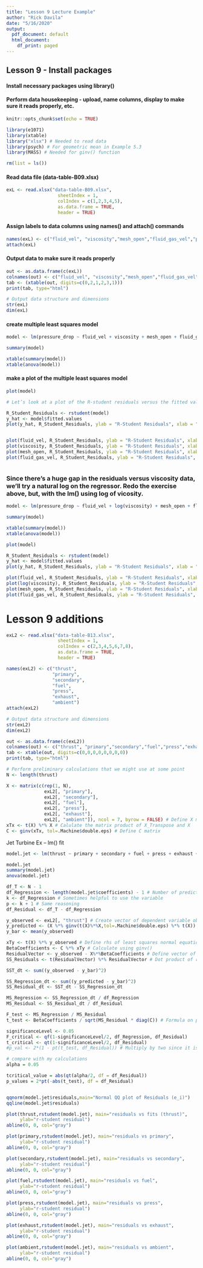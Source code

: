 ```yaml
---
title: "Lesson 9 Lecture Example"
author: "Rick Davila"
date: "5/16/2020"
output:
  pdf_document: default
  html_document:
    df_print: paged
---
```


## Lesson 9 - Install packages
#### Install necessary packages using library()
#### Perform data housekeeping - upload, name columns, display to make sure it reads properly, etc. 

```r
knitr::opts_chunk$set(echo = TRUE)

library(e1071)
library(xtable)
library("xlsx") # Needed to read data
library(psych) # For geometric mean in Example 5.3
library(MASS) # Needed for ginv() function

rm(list = ls())

```

#### Read data file (data-table-B09.xlsx)

```r

exL <- read.xlsx("data-table-B09.xlsx",
                   sheetIndex = 1, 
                   colIndex = c(1,2,3,4,5), 
                   as.data.frame = TRUE, 
                   header = TRUE)

```

#### Assign labels to data columns using names() and attach() commands

```r

names(exL) <- c("fluid_vel", "viscosity","mesh_open","fluid_gas_vel","pressure_drop")
attach(exL)

```

#### Output data to make sure it reads properly

```r

out <- as.data.frame(c(exL))
colnames(out) <- c("fluid_vel", "viscosity","mesh_open","fluid_gas_vel","pressure_drop")
tab <- (xtable(out, digits=c(0,2,1,2,3,1)))
print(tab, type="html")

# Output data structure and dimensions
str(exL)
dim(exL)

```

#### create multiple least squares model

```r

model <- lm(pressure_drop ~ fluid_vel + viscosity + mesh_open + fluid_gas_vel)

summary(model)

xtable(summary(model))
xtable(anova(model))

```

#### make a plot of the multiple least squares model

```r

plot(model)

```

```r
# Let’s look at a plot of the R-student residuals versus the fitted values

R_Student_Residuals <- rstudent(model)
y_hat <- model$fitted.values
plot(y_hat, R_Student_Residuals, ylab = "R-Student Residuals", xlab = "Pressure Drop", main = "R-Student Residuals versus Fitted Values")


plot(fluid_vel, R_Student_Residuals, ylab = "R-Student Residuals", xlab = "Fluid Velocity", main = "R-Student Residuals versus Fluid Velocity")
plot(viscosity, R_Student_Residuals, ylab = "R-Student Residuals", xlab = "Viscosity", main = "R-Student Residuals versus Viscosity")
plot(mesh_open, R_Student_Residuals, ylab = "R-Student Residuals", xlab = "Mesh Opening", main = "R-Student Residuals versus Mesh Opening")
plot(fluid_gas_vel, R_Student_Residuals, ylab = "R-Student Residuals", xlab = "Fluid Gas Velocity", main = "R-Student Residuals versus Fluid Gas Velocity")



```

### Since there's a huge gap in the residuals versus viscosity data, we'll try a natural log on the regressor.  Redo the exercise above, but, with the lm() using log of vicosity.

```r

model <- lm(pressure_drop ~ fluid_vel + log(viscosity) + mesh_open + fluid_gas_vel)

summary(model)

xtable(summary(model))
xtable(anova(model))

plot(model)

R_Student_Residuals <- rstudent(model)
y_hat <- model$fitted.values
plot(y_hat, R_Student_Residuals, ylab = "R-Student Residuals", xlab = "Pressure Drop", main = "R-Student Residuals versus Fitted Values")

plot(fluid_vel, R_Student_Residuals, ylab = "R-Student Residuals", xlab = "Fluid Velocity", main = "R-Student Residuals versus Fluid Velocity")
plot(log(viscosity), R_Student_Residuals, ylab = "R-Student Residuals", xlab = "Viscosity", main = "R-Student Residuals versus log(Viscosity)")
plot(mesh_open, R_Student_Residuals, ylab = "R-Student Residuals", xlab = "Mesh Opening", main = "R-Student Residuals versus Mesh Opening")
plot(fluid_gas_vel, R_Student_Residuals, ylab = "R-Student Residuals", xlab = "Fluid Gas Velocity", main = "R-Student Residuals versus Fluid Gas Velocity")

```

# Lesson 9 additions

```r
exL2 <- read.xlsx("data-table-B13.xlsx",
                   sheetIndex = 1, 
                   colIndex = c(2,3,4,5,6,7,8), 
                   as.data.frame = TRUE, 
                   header = TRUE)

names(exL2) <- c("thrust",
                 "primary",
                 "secondary",
                 "fuel",
                 "press",
                 "exhaust",
                 "ambient")
attach(exL2)

# Output data structure and dimensions
str(exL2)
dim(exL2)

```

```r

out <- as.data.frame(c(exL2))
colnames(out) <- c("thrust", "primary","secondary","fuel","press","exhaust","ambient")
tab <- xtable(out, digits=c(0,0,0,0,0,0,0,0))
print(tab, type="html")

# Perform preliminary calculations that we might use at some point
N <- length(thrust)

X <- matrix(c(rep(1, N), 
              exL2[, "primary"],
              exL2[, "secondary"],
              exL2[, "fuel"],
              exL2[, "press"],
              exL2[, "exhaust"],
              exL2[, "ambient"]), ncol = 7, byrow = FALSE) # Define X matrix of regressor observations
xTx <- t(X) %*% X # Calulate the matrix product of X_Transpose and X
C <- ginv(xTx, tol=.Machine$double.eps) # Define C matrix


```


Jet Turbine Ex -- lm() fit

```r

model.jet <- lm(thrust ~ primary + secondary + fuel + press + exhaust + ambient)

model.jet
summary(model.jet)
anova(model.jet)

df_T <- N - 1
df_Regression <- length(model.jet$coefficients) - 1 # Number of predictor variables, two in this case
k <- df_Regression # Sometimes helpful to use the variable
p <- k + 1 # Same reasoning
df_Residual <- df_T - df_Regression 

y_observed <- exL2[, "thrust"] # Create vector of dependent variable observations
y_predicted <- (X %*% ginv(t(X)%*%X,tol=.Machine$double.eps) %*% t(X)) %*% y_observed # Hat matrix approach, just for grins.
y_bar <- mean(y_observed)

xTy <- t(X) %*% y_observed # Define rhs of least squares normal equations in matrix form
BetaCoefficients <- C %*% xTy # Calculate using ginv()
ResidualVector <- y_observed - X%*%BetaCoefficients # Define vector of residuals for each observation
SS_Residuals <- t(ResidualVector) %*% ResidualVector # Dot product of residual vector and its transpose

SST_dt <- sum((y_observed - y_bar)^2)

SS_Regression_dt <- sum((y_predicted - y_bar)^2)
SS_Residual_dt <- SST_dt - SS_Regression_dt

MS_Regression <- SS_Regression_dt / df_Regression
MS_Residual <- SS_Residual_dt / df_Residual

F_test <- MS_Regression / MS_Residual
t_test <- BetaCoefficients / sqrt(MS_Residual * diag(C)) # Formula on p.88

significanceLevel <- 0.05
F_critical <- qf(1-significanceLevel/2, df_Regression, df_Residual)
t_critical <- qt(1-significanceLevel/2, df_Residual)
#p_val <- 2*(1 - pt(t_test, df_Residual)) # Multiply by two since it is a two-tailed hypothesis test

# compare with my calculations
alpha = 0.05

tcritical_value = abs(qt(alpha/2, df = df_Residual))
p_values = 2*pt(-abs(t_test), df = df_Residual)



```

```r

qqnorm(model.jet$residuals,main="Normal QQ plot of Residuals (e_i)")
qqline(model.jet$residuals)

plot(thrust,rstudent(model.jet), main="residuals vs fits (thrust)",
     ylab="r-student residual")
abline(0, 0, col="gray")

plot(primary,rstudent(model.jet), main="residuals vs primary",
     ylab="r-student residual")
abline(0, 0, col="gray")

plot(secondary,rstudent(model.jet), main="residuals vs secondary",
     ylab="r-student residual")
abline(0, 0, col="gray")

plot(fuel,rstudent(model.jet), main="residuals vs fuel", 
     ylab="r-student residual")
abline(0, 0, col="gray")

plot(press,rstudent(model.jet), main="residuals vs press", 
     ylab="r-student residual")
abline(0, 0, col="gray")

plot(exhaust,rstudent(model.jet), main="residuals vs exhaust",
     ylab="r-student residual")
abline(0, 0, col="gray")

plot(ambient,rstudent(model.jet), main="residuals vs ambient",
     ylab="r-student residual")
abline(0, 0, col="gray")

```



